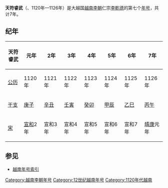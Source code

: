 {{Eranamebox|年号=天符睿武
|起讫时间= 1120年—1126年
|政权= [[越南李朝|越南李朝]]
|帝王=仁宗[[李乾德|李乾德]]
|历时= 7年
|timeline=
|说明=
}}
'''天符睿武'''（{{lang|vi|Thiên Phù Duệ Vũ}}、1120年—1126年）是大越国[[越南李朝|越南李朝]]仁宗[[李乾德|李乾德]]的第七个[[年号|年号]]，共计7年。

==纪年==

{| class="wikitable"  style="text-align:center"
!天符睿武||元年||2年||3年||4年||5年||6年||7年
|-
|[[公历|公历]]||1120年||1121年||1122年||1123年||1124年||1125年||1126年
|-
|[[干支|干支]]||[[庚子|庚子]]||[[辛丑|辛丑]]||[[壬寅|壬寅]]||[[癸卯|癸卯]]||[[甲辰|甲辰]]||[[乙巳|乙巳]]||[[丙午|丙午]]
|-
|[[北宋|宋]]||[[宣和_(北宋)|宣和]]2年||宣和3年||宣和4年||宣和5年||宣和6年||宣和7年||[[靖康|靖康]]元年
|}

==参见==
*[[越南年号索引|越南年号索引]]
{{年号|[[會祥大慶|會祥大慶]]|[[越南年号索引|越南李朝年号]]|[[天符慶壽|天符慶壽]]}}
{{越南年號}}
[[Category:越南李朝年号|Category:越南李朝年号]]
[[Category:12世纪越南年号|Category:12世纪越南年号]]
[[Category:1120年代越南|Category:1120年代越南]]